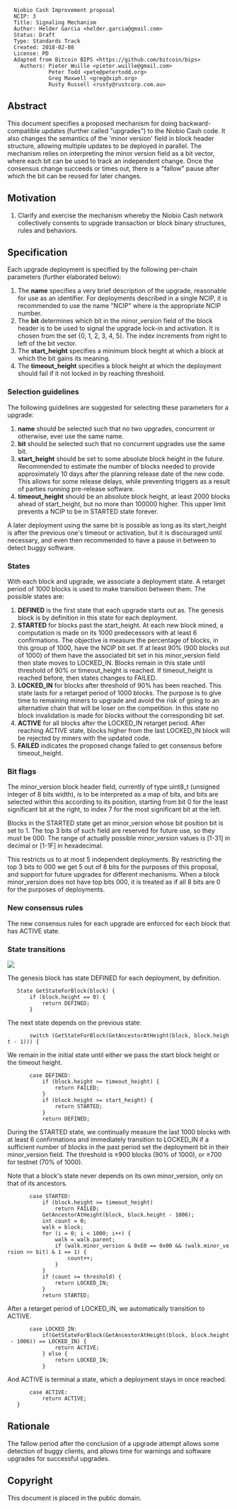 <pre>
  Niobio Cash Improvement proposal
  NCIP: 3
  Title: Signaling Mechanism
  Author: Helder Garcia <helder.garcia@gmail.com>
  Status: Draft
  Type: Standards Track
  Created: 2018-02-08
  License: PD
  Adapted from Bitcoin BIPS <https://github.com/bitcoin/bips>
    Authors: Pieter Wuille <pieter.wuille@gmail.com>
             Peter Todd <pete@petertodd.org>
             Greg Maxwell <greg@xiph.org>
             Rusty Russell <rusty@rustcorp.com.au>
</pre>

==Abstract==

This document specifies a proposed mechanism for doing backward-compatible updates (further called "upgrades") to the Niobio Cash code. It also changes the semantics of the 'minor version' field in block header structure, allowing multiple updates to be deployed in parallel.
The mechanism relies on interpreting the minor version field as a bit vector, where each bit can be used to track an independent change. Once the consensus change succeeds or times out, there is a "fallow" pause after which the bit can be reused for later changes.

==Motivation==

# Clarify and exercise the mechanism whereby the Niobio Cash network collectively consents to upgrade transaction or block binary structures, rules and behaviors.

==Specification==

Each upgrade deployment is specified by the following per-chain parameters (further elaborated below):

# The '''name''' specifies a very brief description of the upgrade, reasonable for use as an identifier. For deployments described in a single NCIP, it is recommended to use the name "NCIP<number>" where <number> is the appropriate NCIP number.
# The '''bit''' determines which bit in the minor_version field of the block header is to be used to signal the upgrade lock-in and activation. It is chosen from the set {0, 1, 2, 3, 4, 5}. The index increments from right to left of the bit vector.
# The '''start_height''' specifies a minimum block height at which a block at which the bit gains its meaning.
# The '''timeout_height''' specifies a block height at which the deployment should fail if it not locked in by reaching threshold.

===Selection guidelines===

The following guidelines are suggested for selecting these parameters for a upgrade:

# '''name''' should be selected such that no two upgrades, concurrent or otherwise, ever use the same name.
# '''bit''' should be selected such that no concurrent upgrades use the same bit.
# '''start_height''' should be set to some absolute block height in the future. Recommended to estimate the number of blocks needed to provide approximately 10 days after the planning release date of the new code. This allows for some release delays, while preventing triggers as a result of parties running pre-release software.
# '''timeout_height''' should be an absolute block height, at least 2000 blocks ahead of start_height, but no more than 100000 higher. This upper limit prevents a NCIP to be in STARTED state forever.

A later deployment using the same bit is possible as long as its start_height is after the previous one's timeout or activation, but it is discouraged until necessary, and even then recommended to have a pause in between to detect buggy software.

===States===

With each block and upgrade, we associate a deployment state. A retarget period of 1000 blocks is used to make transition between them. The possible states are:

# '''DEFINED''' is the first state that each upgrade starts out as. The genesis block is by definition in this state for each deployment.
# '''STARTED''' for blocks past the start_height. At each new block mined, a computation is made on its 1000 predecessors with at least 6 confirmations. The objective is measure the percentage of blocks, in this group of 1000, have the NCIP bit set. If at least 90% (900 blocks out of 1000) of them have the associated bit set in his minor_version field then state moves to LOCKED_IN. Blocks remain in this state until threshold of 90% or timeout_height is reached. If timeout_height is reached before, then states changes to FAILED.
# '''LOCKED_IN''' for blocks after threshold of 90% has been reached. This state lasts for a retarget period of 1000 blocks. The purpose is to give time to remaining miners to upgrade and avoid the risk of going to an alternative chain that will be loser on the competition. In this state no block invalidation is made for blocks without the corresponding bit set.
# '''ACTIVE''' for all blocks after the LOCKED_IN retarget period. After reaching ACTIVE state, blocks higher from the last LOCKED_IN block will be rejected by miners with the updated code.
# '''FAILED''' indicates the proposed change failed to get consensus before timeout_height.

===Bit flags===

The minor_version block header field, currently of type uint8_t (unsigned integer of 8 bits width), is to be interpreted as a map of bits, and bits are selected within this according to its position, starting from bit 0 for the least significant bit at the right, to index 7 for the most significant bit at the left.

Blocks in the STARTED state get an minor_version whose bit position bit is set to 1. The top 3 bits of such field are reserved for future use, so they must be 000. The range of actually possible minor_version values is [1-31] in decimal or [1-1F] in hexadecimal.

This restricts us to at most 5 independent deployments. By restricting the top 3 bits to 000 we get 5 out of 8 bits for the purposes of this proposal, and support for future upgrades for different mechanisms.
When a block minor_version does not have top bits 000, it is treated as if all 8 bits are 0 for the purposes of deployments.

===New consensus rules===

The new consensus rules for each upgrade are enforced for each block that has ACTIVE state.

===State transitions===

<img src="ncip-0003/NCIP0003-Figure01.png" align="middle"></img>

The genesis block has state DEFINED for each deployment, by definition.

    State GetStateForBlock(block) {
        if (block.height == 0) {
            return DEFINED;
        }

The next state depends on the previous state:

        switch (GetStateForBlock(GetAncestorAtHeight(block, block.height - 1))) {

We remain in the initial state until either we pass the start block height or the timeout height.

        case DEFINED:
            if (block.height >= timeout_height) {
                return FAILED;
            }
            if (block.height >= start_height) {
                return STARTED;
            }
            return DEFINED;

During the STARTED state, we continually measure the last 1000 blocks with at least 6 confirmations and immediately transition to LOCKED_IN if a sufficient number of blocks in the past period set the deployment bit in their minor_version field. The threshold is ≥900 blocks (90% of 1000), or ≥700 for testnet (70% of 1000).

Note that a block's state never depends on its own minor_version, only on that of its ancestors.

        case STARTED:
            if (block.height >= timeout_height)
                return FAILED;
            GetAncestorAtHeight(block, block.height - 1006);
            int count = 0;
            walk = block;
            for (i = 0; i < 1000; i++) {
                walk = walk.parent;
                if (walk.minor_version & 0xE0 == 0x00 && (walk.minor_version >> bit) & 1 == 1) {
                    count++;
                }
            }
            if (count >= threshold) {
                return LOCKED_IN;
            }
            return STARTED;

After a retarget period of LOCKED_IN, we automatically transition to ACTIVE.

        case LOCKED_IN:
            if(GetStateForBlock(GetAncestorAtHeight(block, block.height - 1006)) == LOCKED_IN) {
                return ACTIVE;
            } else {
                return LOCKED_IN;
            }

And ACTIVE is terminal a state, which a deployment stays in once reached.

        case ACTIVE:
            return ACTIVE;
    }

==Rationale==

The fallow period after the conclusion of a upgrade attempt allows some detection of buggy clients, and allows time for warnings and software upgrades for successful upgrades.

==Copyright==

This document is placed in the public domain.
